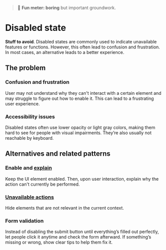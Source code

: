 
<Meta title="Patterns/States/Disabled state" />

> 🥱 **Fun meter: boring** but important groundwork.

# Disabled state

**Stuff to avoid**. Disabled states are commonly used to indicate unavailable features or
functions. However, this often lead to confusion and frustration. In most cases,
an alternative leads to a better experience.

## The problem

### Confusion and frustration

User may not understand why they can't interact with a certain element and may struggle to figure out how to enable it. This can lead to a frustrating user experience.

### Accessibility issues

Disabled states often use lower opacity or light gray colors, making them hard to see for people with visual impairments. They’re also usually not reachable by keyboard.

## Alternatives and related patterns

### Enable and [explain](./?path=/docs/patterns-explanation--docs)

Keep the UI element enabled. Then, upon user interaction, explain why the action can't currently be performed.

### [Unavailable actions](./?path=/docs/patterns-unavailable-actions--docs)

Hide elements that are not relevant in the current context.

### Form validation

Instead of disabling the submit button until everything’s filled out perfectly,
let people click it anytime and check the form afterward.
If something’s missing or wrong, show clear tips to help them fix it.